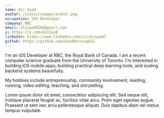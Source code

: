 ```yaml
---
name: Ali Syed
avatar: /static/images/avatar.png
occupation: iOS Developer
company: RBC
email: alisyed0206@gmail.com
x: https://x.com/A1iSyed
linkedin: https://www.linkedin.com/in/alisyed7
github: https://github.com/GoodMorningA1i
---
```


I'm an iOS Developer at RBC, the Royal Bank of Canada. I am a recent computer science graduate from the University of Toronto. I'm interested in building iOS mobile apps, building practical deep learning tools, and scaling backend systems beautifully.

My hobbies include entreprenuship, community involvement, reading, running, video editing, teaching, and storytelling.

Lorem ipsum dolor sit amet, consectetur adipiscing elit. Sed neque elit, tristique placerat feugiat ac, facilisis vitae arcu. Proin eget egestas augue. Praesent ut sem nec arcu pellentesque aliquet. Duis dapibus diam vel metus tempus vulputate.
